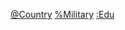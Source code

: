 {{Categories by country|nocat}}

[[Category:軍事教育和訓練|@Country]]
[[Category:各国各主题教育|%Military]]
[[Category:各國軍事|:Edu]]